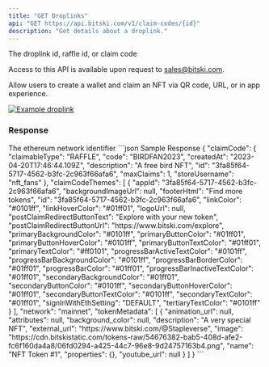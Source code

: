 ```yaml
---
title: "GET Droplinks"
api: "GET https://api.bitski.com/v1/claim-codes/{id}"
description: "Get details about a droplink."
---
```


<ParamField path="id" type="string" default="bcc5d460-bec9-43ad-952a-9641514a6e7b" required>
  The droplink id, raffle id, or claim code
</ParamField>

<Note>Access to this API is available upon request to sales@bitski.com.</Note>

Allow users to create a wallet and claim an NFT via QR code, URL, or in app experience.

[![Example droplink](/assets/images/droplink-918620093b54a6f60455c44ac0c1ede9.png "See droplink example")](https://www.bitski.com/claim/bcc5d460-bec9-43ad-952a-9641514a6e7b)

### Response

<ResponseField name="claimCode" type="Claim Code object" required>
  <Expandable title="properties">
    <ResponseField name="id" type="string" required/>
    <ResponseField name="claimableType" type="string" required/>
    <ResponseField name="code" type="string"/>
    <ResponseField name="createdAt" type="string"/>
    <ResponseField name="description" type="string"/>
    <ResponseField name="maxClaims" type="number"/>
    <ResponseField name="storeUsername" type="number"/>
  </Expandable>
</ResponseField>

<ResponseField name="claimCodeThemes" type="array of objects" required>
  <Expandable title="properties">
    <ResponseField name="id" type="string" required/>
    <ResponseField name="appId" type="string" required/>
    <ResponseField name="backgroundImageUrl" type="string"/>
    <ResponseField name="footerHtml" type="string"/>
    <ResponseField name="linkColor" type="string"/>
    <ResponseField name="linkHoverColor" type="string"/>
    <ResponseField name="logoUrl" type="string"/>
    <ResponseField name="postClaimRedirectButtonText" type="string"/>
    <ResponseField name="postClaimRedirectButtonUrl" type="string"/>
    <ResponseField name="primaryBackgroundColor" type="string"/>
    <ResponseField name="primaryButtonColor" type="string"/>
    <ResponseField name="primaryButtonHoverColor" type="string"/>
    <ResponseField name="primaryButtonTextColor" type="string"/>
    <ResponseField name="primaryTextColor" type="string"/>
    <ResponseField name="progressBarActiveTextColor" type="string"/>
    <ResponseField name="progressBarBackgroundColor" type="string"/>
    <ResponseField name="progressBarBorderColor" type="string"/>
    <ResponseField name="progressBarColor" type="string"/>
    <ResponseField name="progressBarInactiveTextColor" type="string"/>
    <ResponseField name="secondaryBackgroundColor" type="string"/>
    <ResponseField name="secondaryButtonColor" type="string"/>
    <ResponseField name="secondaryButtonHoverColor" type="string"/>
    <ResponseField name="secondaryButtonTextColor" type="string"/>
    <ResponseField name="secondaryTextColor" type="string"/>
    <ResponseField name="signInWithEthSetting" type="string"/>
    <ResponseField name="tertiaryTextColor" type="string"/>
  </Expandable>
</ResponseField>

<ResponseField name="network" type="string" default="mainnet" required>
  The ethereum network identifier
</ResponseField>

<ResponseField name="tokenMetadata" type="Token Metadata object" required>
  <Expandable title="properties">
    <ResponseField name="name" type="string" />
    <ResponseField name="image" type="string" />
    <ResponseField name="description" type="string" />
    <ResponseField name="animation_url" type="string"/>
    <ResponseField name="attributes" type="object" />
    <ResponseField name="background_color" type="string" />
    <ResponseField name="external_url" type="string" />
    <ResponseField name="properties" type="object" />
    <ResponseField name="youtube_url" type="string" />
  </Expandable>
</ResponseField>

<ResponseExample>
```json Sample Response
{
  "claimCode": {
    "claimableType": "RAFFLE",
    "code": "BIRDFAN2023",
    "createdAt": "2023-04-20T17:46:44.109Z",
    "description": "A free bird NFT",
    "id": "3fa85f64-5717-4562-b3fc-2c963f66afa6",
    "maxClaims": 1,
    "storeUsername": "nft_fans"
  },
  "claimCodeThemes": [
    {
      "appId": "3fa85f64-5717-4562-b3fc-2c963f66afa6",
      "backgroundImageUrl": null,
      "footerHtml": "Find more tokens",
      "id": "3fa85f64-5717-4562-b3fc-2c963f66afa6",
      "linkColor": "#0101ff",
      "linkHoverColor": "#01ff01",
      "logoUrl": null,
      "postClaimRedirectButtonText": "Explore with your new token",
      "postClaimRedirectButtonUrl": "https://www.bitski.com/explore",
      "primaryBackgroundColor": "#0101ff",
      "primaryButtonColor": "#01ff01",
      "primaryButtonHoverColor": "#0101ff",
      "primaryButtonTextColor": "#01ff01",
      "primaryTextColor": "#ff0101",
      "progressBarActiveTextColor": "#0101ff",
      "progressBarBackgroundColor": "#0101ff",
      "progressBarBorderColor": "#01ff01",
      "progressBarColor": "#01ff01",
      "progressBarInactiveTextColor": "#01ff01",
      "secondaryBackgroundColor": "#01ff01",
      "secondaryButtonColor": "#0101ff",
      "secondaryButtonHoverColor": "#01ff01",
      "secondaryButtonTextColor": "#0101ff",
      "secondaryTextColor": "#01ff01",
      "signInWithEthSetting": "DEFAULT",
      "tertiaryTextColor": "#0101ff"
    }
  ],
  "network": "mainnet",
  "tokenMetadata": [
    {
      "animation_url": null,
      "attributes": null,
      "background_color": null,
      "description": "A very special NFT",
      "external_url": "https://www.bitski.com/@Stapleverse",
      "image": "https://cdn.bitskistatic.com/tokens-raw/54676382-bab5-408d-afe2-fc6f160da4a8/06fd0294-a425-44c7-96e8-9d24757163b4.png",
      "name": "NFT Token #1",
      "properties": {},
      "youtube_url": null
    }
  ]
}
```
</ResponseExample>
